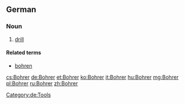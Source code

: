 ==German==
{{wikipedia|lang=de}}

===Noun===
{{de-noun|g=m|genitive=Bohrers|plural=Bohrer}}

# [[drill]] {{gloss|tool}}

====Related terms====
*[[bohren]]

[[Category:de:Tools]]

[[cs:Bohrer]]
[[de:Bohrer]]
[[et:Bohrer]]
[[ko:Bohrer]]
[[it:Bohrer]]
[[hu:Bohrer]]
[[mg:Bohrer]]
[[pl:Bohrer]]
[[ru:Bohrer]]
[[zh:Bohrer]]